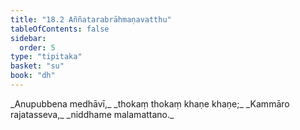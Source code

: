```yaml
---
title: "18.2 Aññatarabrāhmaṇavatthu"
tableOfContents: false
sidebar:
  order: 5
type: "tipitaka"
basket: "su"
book: "dh"
---
```



<DynamicBreadcrumb />

<Division number="239" book="dh">

<Paragraph number="259" type="verses" book="dh">
_Anupubbena medhāvī,_  
_thokaṃ thokaṃ khaṇe khaṇe;_  
_Kammāro rajatasseva,_  
_niddhame malamattano._
</Paragraph>
</Division>
